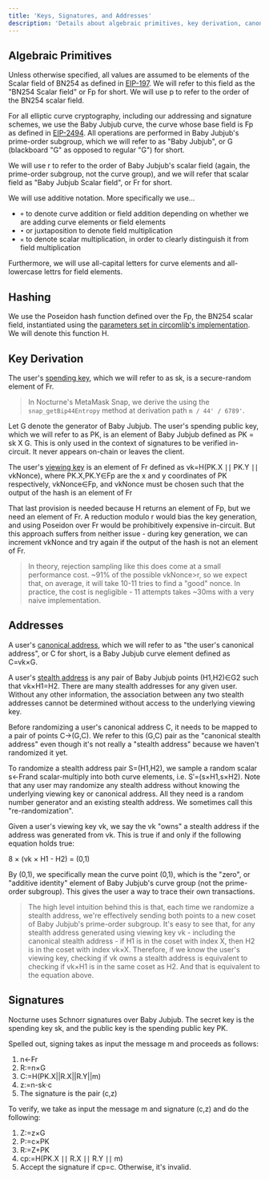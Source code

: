 ```yaml
---
title: 'Keys, Signatures, and Addresses'
description: 'Details about algebraic primitives, key derivation, canonical address, address re-randomization, and signatures'
---
```


## Algebraic Primitives

Unless otherwise specified, all values are assumed to be elements of the Scalar field of BN254 as defined in [EIP-197](https://eips.ethereum.org/EIPS/eip-197). We will refer to this field as the "BN254 Scalar field" or <Latex>Fp​</Latex> for short. We will use <Latex>p</Latex> to refer to the order of the BN254 scalar field.

For all elliptic curve cryptography, including our addressing and signature schemes, we use the Baby Jubjub curve, the curve whose base field is <Latex>Fp​</Latex> as defined in [EIP-2494](https://eips.ethereum.org/EIPS/eip-2494). All operations are performed in Baby Jubjub's prime-order subgroup, which we will refer to as "Baby Jubjub", or <Latex>G</Latex> (blackboard "G" as opposed to regular "G") for short.

We will use <Latex>r</Latex> to refer to the order of Baby Jubjub's scalar field (again, the prime-order subgroup, not the curve group), and we will refer that scalar field as "Baby Jubjub Scalar field", or <Latex>Fr​</Latex> for short.

We will use additive notation. More specifically we use...

- `+` to denote curve addition or field addition depending on whether we are adding curve elements or field elements
- `•` or juxtaposition to denote field multiplication
- `✕` to denote scalar multiplication, in order to clearly distinguish it from field multiplication

Furthermore, we will use all-capital letters for curve elements and all-lowercase lettrs for field elements.

## Hashing

We use the Poseidon hash function defined over the <Latex>Fp​</Latex>, the BN254 scalar field, instantiated using the [parameters set in circomlib's implementation](https://github.com/iden3/circomlib/blob/master/circuits/poseidon_constants.circom). We will denote this function <Latex>H</Latex>.

## Key Derivation

The user's [spending key](/nocturne-the-nocturne-protocol/keys-and-stealth-addresses), which we will refer to as <Latex>sk</Latex>, is a secure-random element of <Latex>Fr​</Latex>.

> In Nocturne's MetaMask Snap, we derive the using the `snap_getBip44Entropy` method at derivation path `m / 44' / 6789'`.

Let <Latex>G</Latex> denote the generator of Baby Jubjub. The user's spending public key, which we will refer to as <Latex>PK</Latex>, is an element of Baby Jubjub defined as <Latex>PK = sk X G</Latex>. This is only used in the context of signatures to be verified in-circuit. It never appears on-chain or leaves the client.

The user's [viewing key](/nocturne-the-nocturne-protocol/keys-and-stealth-addresses) is an element of <Latex>Fr​</Latex> defined as <Latex>vk=H(PK.X ∣∣ PK.Y ∣∣ vkNonce)</Latex>, where <Latex>PK.X,PK.Y∈Fp​</Latex> are the x and y coordinates of <Latex>PK</Latex> respectively, <Latex>vkNonce∈Fp​</Latex>, and vkNonce must be chosen such that the output of the hash is an element of <Latex>Fr​</Latex>

That last provision is needed because <Latex>H</Latex> returns an element of <Latex>Fp​</Latex>, but we need an element of <Latex>Fr​</Latex>. A reduction modulo <Latex>r</Latex> would bias the key generation, and using Poseidon over <Latex>Fr​</Latex> would be prohibitively expensive in-circuit. But this approach suffers from neither issue - during key generation, we can increment vkNonce and try again if the output of the hash is not an element of <Latex>Fr​</Latex>.

> In theory, rejection sampling like this does come at a small performance cost. ~91% of the possible <Latex>vkNonce>r</Latex>, so we expect that, on average, it will take 10-11 tries to find a "good" nonce. In practice, the cost is negligible - 11 attempts takes ~30ms with a very naive implementation.

## Addresses

A user's [canonical address](/nocturne/the-nocturne-protocol/keys-and-stealth-addresses), which we will refer to as "the user's canonical address", or <Latex>C</Latex> for short, is a Baby Jubjub curve element defined as <Latex>C=vk×G</Latex>.

A user's [stealth address](<(/nocturne/the-nocturne-protocol/keys-and-stealth-addresses)>) is any pair of Baby Jubjub points <Latex>(H1​,H2​)∈G2</Latex> such that <Latex>vk×H1​=H2​</Latex>. There are many stealth addresses for any given user. Without any other information, the association between any two stealth addresses cannot be determined without access to the underlying viewing key.

Before randomizing a user's canonical address <Latex>C</Latex>, it needs to be mapped to a pair of points <Latex>C→(G,C)</Latex>. We refer to this <Latex>(G,C)</Latex> pair as the "canonical stealth address" even though it's not really a "stealth address" because we haven't randomized it yet.

To randomize a stealth address pair <Latex>S=(H1​,H2​)</Latex>, we sample a random scalar <Latex> s←Fr​</Latex>and scalar-multiply into both curve elements, i.e. <Latex>S′=(s×H1​,s×H2​)</Latex>. Note that any user may randomize any stealth address without knowing the underlying viewing key or canonical address. All they need is a random number generator and an existing stealth address. We sometimes call this "re-randomization".

Given a user's viewing key <Latex>vk</Latex>, we say the <Latex>vk</Latex> "owns" a stealth address if the address was generated from <Latex>vk</Latex>. This is true if and only if the following equation holds true:

<Latex>8 × (vk × H1 - H2) = (0,1)</Latex>

By <Latex>(0,1)</Latex>, we specifically mean the curve point <Latex>(0,1)</Latex>, which is the "zero", or "additive identity" element of Baby Jubjub's curve group (not the prime-order subgroup). This gives the user a way to trace their own transactions.

> The high level intuition behind this is that, each time we randomize a stealth address, we're effectively sending both points to a new coset of Baby Jubjub's prime-order subgroup. It's easy to see that, for any stealth address generated using viewing key <Latex>vk</Latex> - including the canonical stealth address - if <Latex>H1​</Latex> is in the coset with index <Latex>X</Latex>, then <Latex>H2​</Latex> is in the coset with index <Latex>vk×X</Latex>. Therefore, if we know the user's viewing key, checking if <Latex>vk</Latex> owns a stealth address is equivalent to checking if <Latex>vk×H1​</Latex> is in the same coset as <Latex>H2​</Latex>. And that is equivalent to the equation above.

## Signatures

Nocturne uses Schnorr signatures over Baby Jubjub. The secret key is the spending key <Latex>sk</Latex>, and the public key is the spending public key <Latex>PK</Latex>.

Spelled out, signing takes as input the message m and proceeds as follows:

1. <Latex>n←Fr​</Latex>
2. <Latex>R:=n×G</Latex>
3. <Latex>C:=H(PK.X||R.X||R.Y||m)</Latex>
4. <Latex>z:=n-sk⋅c</Latex>
5. The signature is the pair <Latex>(c,z)</Latex>

To verify, we take as input the message m and signature (c,z) and do the following:

1. <Latex>Z:=z×G</Latex>
2. <Latex>P:=c×PK</Latex>
3. <Latex>R:=Z+PK</Latex>
4. <Latex>cp:=H(PK.X ∣∣ R.X ∣∣ R.Y ∣∣ m)</Latex>
5. Accept the signature if cp=c. Otherwise, it's invalid.
